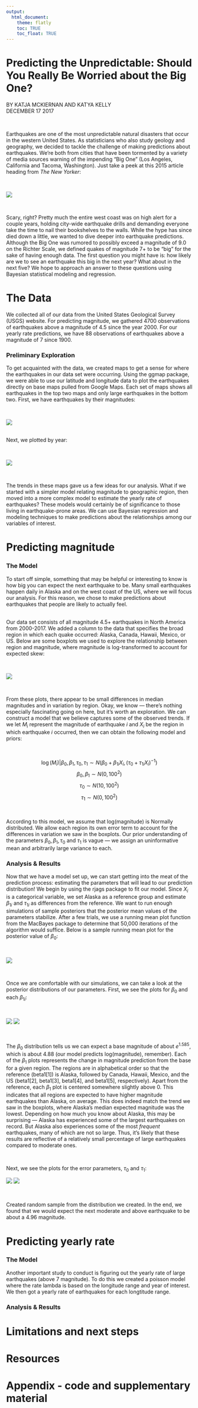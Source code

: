 ```yaml
---
output:
  html_document:
    theme: flatly
    toc: TRUE
    toc_float: TRUE
---
```


# Predicting the Unpredictable: Should You Really Be Worried about the Big One?

BY KATJA MCKIERNAN AND KATYA KELLY
\
DECEMBER 17 2017

\

Earthquakes are one of the most unpredictable natural disasters that occur in the western United States. As statisticians who also study geology and geography, we decided to tackle the challenge of making predictions about earthquakes. We're both from cities that have been tormented by a variety of media sources warning of the impending "Big One" (Los Angeles, California and Tacoma, Washington). Just take a peek at this 2015 article heading from *The New Yorker*:

\

![](/Users/Katya/Documents/Bayesian/BayesCapstone/bigOneNewYorker.jpg)

\

Scary, right? Pretty much the entire west coast was on high alert for a couple years, holding city-wide earthquake drills and demanding everyone take the time to nail their bookshelves to the walls. While the hype has since died down a little, we wanted to dive deeper into earthquake predictions. Although the Big One was rumored to possibly exceed a magnitude of 9.0 on the Richter Scale, we defined quakes of magnitude 7+ to be "big" for the sake of having enough data. The first question you might have is: how likely are we to see an earthquake this big in the next year? What about in the next five? We hope to approach an answer to these questions using Bayesian statistical modeling and regression.

# The Data
We collected all of our data from the United States Geological Survey (USGS) website. For predicting magnitude, we gathered 4700 observations of earthquakes above a magnitude of 4.5 since the year 2000. For our yearly rate predictions, we have 88 observations of earthquakes above a magnitude of 7 since 1900.

### Preliminary Exploration
To get acquainted with the data, we created maps to get a sense for where the earthquakes in our data set were occurring. Using the ggmap package, we were able to use our latitude and longitude data to plot the earthquakes directly on base maps pulled from Google Maps. Each set of maps shows all earthquakes in the top two maps and only large earthquakes in the bottom two. First, we have earthquakes by their magnitudes:

\

![](/Users/Katya/Documents/Bayesian/BayesCapstone/quakesByMag.jpg)
\
\

Next, we plotted by year:

\

![](/Users/Katya/Documents/Bayesian/BayesCapstone/quakesByYear.jpg)

\

The trends in these maps gave us a few ideas for our analysis. What if we started with a simpler model relating magnitude to geographic region, then moved into a more complex model to estimate the yearly rate of earthquakes? These models would certainly be of significance to those living in earthquake-prone areas. We can use Bayesian regression and modeling techniques to make predictions about the relationships among our variables of interest.

# Predicting magnitude

### The Model

To start off simple, something that may be helpful or interesting to know is how big you can expect the next earthquake to be. Many small earthquakes happen daily in Alaska and on the west coast of the US, where we will focus our analysis. For this reason, we chose to make predictions about earthquakes that people are likely to actually feel.

\
Our data set consists of all magnitude 4.5+ earthquakes in North America from 2000-2017. We added a column to the data that specifies the broad region in which each quake occurred: Alaska, Canada, Hawaii, Mexico, or US. Below are some boxplots we used to explore the relationship between region and magnitude, where magnitude is log-transformed to account for expected skew:

\

![](/Users/Katya/Documents/Bayesian/BayesCapstone/magByRegion.jpeg)

\

From these plots, there appear to be small differences in median magnitudes and in variation by region. Okay, we know — there's nothing especially fascinating going on here, but it's worth an exploration. We can construct a model that we believe captures some of the observed trends. If we let $M_i$ represent the magnitude of earthquake $i$ and $X_i$ be the region in which earthquake $i$ occurred, then we can obtain the following model and priors:

\

$$\log(M_i)|\beta_0, \beta_1, \tau_0, \tau_1 \sim N(\beta_0 + \beta_{1i}X_i, (\tau_0 + \tau_{1i}X_i)^{-1})$$
$$\beta_0, \beta_1 \sim N(0, 100^2)$$
$$\tau_0 \sim N(10,100^2)$$
$$\tau_1 \sim N(0, 100^2)$$

\

According to this model, we assume that log(magnitude) is Normally distributed. We allow each region its own error term to account for the differences in variation we saw in the boxplots. Our prior understanding of the parameters $\beta_0, \beta_1, \tau_0$ and $\tau_1$ is vague — we assign an uninformative mean and arbitrarily large variance to each.

### Analysis & Results 

Now that we have a model set up, we can start getting into the meat of the prediction process: estimating the parameters that will lead to our prediction distribution! We begin by using the rjags package to fit our model. Since $X_i$ is a categorical variable, we set Alaska as a reference group and estimate $\beta_{1i}$ and $\tau_{1i}$ as differences from the reference. We want to run enough simulations of sample posteriors that the posterior mean values of the parameters stabilize. After a few trials, we use a running mean plot function from the MacBayes package to determine that 50,000 iterations of the algorithm would suffice. Below is a sample running mean plot for the posterior value of $\beta_0$:

\

![](/Users/Katya/Documents/Bayesian/BayesCapstone/runningMeanEx1.jpeg)

\

Once we are comfortable with our simulations, we can take a look at the posterior distributions of our parameters. First, we see the plots for $\beta_0$ and each $\beta_{1i}$:

\


![](/Users/Katya/Documents/Bayesian/BayesCapstone/postMag1.jpeg) ![](/Users/Katya/Documents/Bayesian/BayesCapstone/postMag2.jpeg)

\

The $\beta_0$ distribution tells us we can expect a base magnitude of about $e^{1.585}$, which is about 4.88 (our model predicts log(magnitude), remember). Each of the $\beta_{1}$ plots represents the change in magnitude prediction from the base for a given region. The regions are in alphabetical order so that the reference (beta1[1]) is Alaska, followed by Canada, Hawaii, Mexico, and the US (beta1[2], beta1[3], beta1[4], and beta1[5], respectively). Apart from the reference, each $\beta_1$ plot is centered somewhere slightly above 0. This indicates that all regions are expected to have higher magnitude earthquakes than Alaska, on average. This does indeed match the trend we saw in the boxplots, where Alaska's median expected magnitude was the lowest. Depending on how much you know about Alaska, this may be surprising — Alaska has experienced some of the largest earthquakes on record. But Alaska also experiences some of the most *frequent* earthquakes, many of which are not so large. Thus, it's likely that these results are reflective of a relatively small percentage of large earthquakes compared to moderate ones.

\

Next, we see the plots for the error parameters, $\tau_0$ and $\tau_1$:

![](/Users/Katya/Documents/Bayesian/BayesCapstone/postMag3.jpeg) ![](/Users/Katya/Documents/Bayesian/BayesCapstone/postMag4.jpeg) 

\

Created random sample from the distribution we created. In the end, we found that we would expect the next moderate and above earthquake to be about a 4.96 magnitude.


# Predicting yearly rate

### The Model

Another important study to conduct is figuring out the yearly rate of large earthquakes (above 7 magnitude). To do this we created a poisson model where the rate lambda is based on the longitude range and year of interest. We then got a yearly rate of earthquakes for each longtitude range. 

### Analysis & Results

# Limitations and next steps

# Resources

# Appendix - code and supplementary material